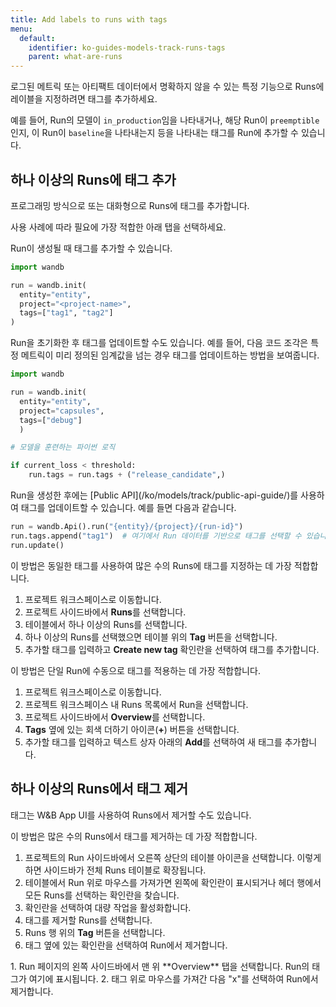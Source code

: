 ```yaml
---
title: Add labels to runs with tags
menu:
  default:
    identifier: ko-guides-models-track-runs-tags
    parent: what-are-runs
---
```


로그된 메트릭 또는 아티팩트 데이터에서 명확하지 않을 수 있는 특정 기능으로 Runs에 레이블을 지정하려면 태그를 추가하세요.

예를 들어, Run의 모델이 `in_production`임을 나타내거나, 해당 Run이 `preemptible`인지, 이 Run이 `baseline`을 나타내는지 등을 나타내는 태그를 Run에 추가할 수 있습니다.

## 하나 이상의 Runs에 태그 추가

프로그래밍 방식으로 또는 대화형으로 Runs에 태그를 추가합니다.

사용 사례에 따라 필요에 가장 적합한 아래 탭을 선택하세요.

<Tabs>
<Tab title="W&B Python SDK">
Run이 생성될 때 태그를 추가할 수 있습니다.

```python
import wandb

run = wandb.init(
  entity="entity",
  project="<project-name>",
  tags=["tag1", "tag2"]
)
```

Run을 초기화한 후 태그를 업데이트할 수도 있습니다. 예를 들어, 다음 코드 조각은 특정 메트릭이 미리 정의된 임계값을 넘는 경우 태그를 업데이트하는 방법을 보여줍니다.

```python
import wandb

run = wandb.init(
  entity="entity", 
  project="capsules", 
  tags=["debug"]
  )

# 모델을 훈련하는 파이썬 로직

if current_loss < threshold:
    run.tags = run.tags + ("release_candidate",)
```
</Tab>
<Tab title="Public API">
Run을 생성한 후에는 [Public API](/ko/models/track/public-api-guide/)를 사용하여 태그를 업데이트할 수 있습니다. 예를 들면 다음과 같습니다.

```python
run = wandb.Api().run("{entity}/{project}/{run-id}")
run.tags.append("tag1")  # 여기에서 Run 데이터를 기반으로 태그를 선택할 수 있습니다.
run.update()
```
</Tab>
<Tab title="Project page">
이 방법은 동일한 태그를 사용하여 많은 수의 Runs에 태그를 지정하는 데 가장 적합합니다.

1. 프로젝트 워크스페이스로 이동합니다.
2. 프로젝트 사이드바에서 **Runs**를 선택합니다.
3. 테이블에서 하나 이상의 Runs를 선택합니다.
4. 하나 이상의 Runs를 선택했으면 테이블 위의 **Tag** 버튼을 선택합니다.
5. 추가할 태그를 입력하고 **Create new tag** 확인란을 선택하여 태그를 추가합니다.
</Tab>
<Tab title="Run page">
이 방법은 단일 Run에 수동으로 태그를 적용하는 데 가장 적합합니다.

1. 프로젝트 워크스페이스로 이동합니다.
2. 프로젝트 워크스페이스 내 Runs 목록에서 Run을 선택합니다.
3. 프로젝트 사이드바에서 **Overview**를 선택합니다.
4. **Tags** 옆에 있는 회색 더하기 아이콘(**+**) 버튼을 선택합니다.
5. 추가할 태그를 입력하고 텍스트 상자 아래의 **Add**를 선택하여 새 태그를 추가합니다.
</Tab>
</Tabs>

## 하나 이상의 Runs에서 태그 제거

태그는 W&B App UI를 사용하여 Runs에서 제거할 수도 있습니다.

<Tabs>
<Tab title="Project page">
이 방법은 많은 수의 Runs에서 태그를 제거하는 데 가장 적합합니다.

1. 프로젝트의 Run 사이드바에서 오른쪽 상단의 테이블 아이콘을 선택합니다. 이렇게 하면 사이드바가 전체 Runs 테이블로 확장됩니다.
2. 테이블에서 Run 위로 마우스를 가져가면 왼쪽에 확인란이 표시되거나 헤더 행에서 모든 Runs를 선택하는 확인란을 찾습니다.
3. 확인란을 선택하여 대량 작업을 활성화합니다.
4. 태그를 제거할 Runs를 선택합니다.
5. Runs 행 위의 **Tag** 버튼을 선택합니다.
6. 태그 옆에 있는 확인란을 선택하여 Run에서 제거합니다.
</Tab>
<Tab title="Run page">
1. Run 페이지의 왼쪽 사이드바에서 맨 위 **Overview** 탭을 선택합니다. Run의 태그가 여기에 표시됩니다.
2. 태그 위로 마우스를 가져간 다음 "x"를 선택하여 Run에서 제거합니다.
</Tab>
</Tabs>
